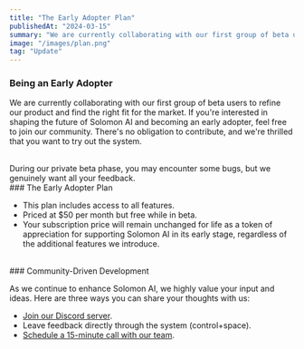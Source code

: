 ```yaml
---
title: "The Early Adopter Plan"
publishedAt: "2024-03-15"
summary: "We are currently collaborating with our first group of beta users to refine our product and find the right fit for the market. If you're interested in shaping the future of Solomon AI and becoming an early adopter, feel free to join our community. There's no obligation to contribute, and we're thrilled that you want to try out the system."
image: "/images/plan.png"
tag: "Update"
---
```


### Being an Early Adopter

We are currently collaborating with our first group of beta users to refine our product and find the right fit for the market. If you're interested in shaping the future of Solomon AI and becoming an early adopter, feel free to join our community. There's no obligation to contribute, and we're thrilled that you want to try out the system.

<br />
During our private beta phase, you may encounter some bugs, but we genuinely
want all your feedback.

<br />
### The Early Adopter Plan

- This plan includes access to all features.
- Priced at $50 per month but free while in beta.
- Your subscription price will remain unchanged for life as a token of appreciation for supporting Solomon AI in its early stage, regardless of the additional features we introduce.

<br />
### Community-Driven Development

As we continue to enhance Solomon AI, we highly value your input and ideas. Here are three ways you can share your thoughts with us:

- [Join our Discord server](https://go.solomon-ai.app/anPiuRx).
- Leave feedback directly through the system (control+space).
- [Schedule a 15-minute call with our team](/talk-to-us).
